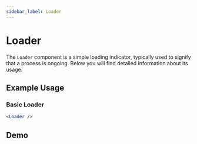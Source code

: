 ```yaml
---
sidebar_label: Loader
---
```



# Loader

The `Loader` component is a simple loading indicator, typically used to signify that a process is ongoing. Below you will find detailed information about its usage.

## Example Usage

### Basic Loader

```jsx
<Loader />
```

## Demo
<Loader />